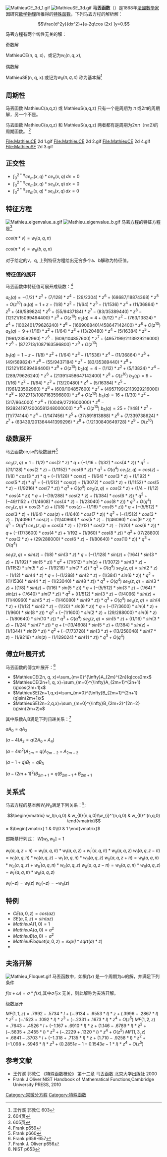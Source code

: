
[[File:MathieuCE_3d_1.gif|thumb]]
[[File:MathieuSE_3d.gif|thumb]]
'''马丟函数'''（{{lang-fr|Équation de Mathieu}}）是1868年[[法國|法國]][[數學家|數學家]]{{tsl|fr|Émile Mathieu|以米里迂·拉·馬丢}}因研究[[数学物理|数学物理]]所推得的[[特殊函數|特殊函數]]，下列马丟方程的解析解：

:<math> \frac{d^2y}{dx^2}+[a-2q\cos (2x) ]y=0. </math>

马丟方程有两个线性无关的解：
;奇数解
MathieuCE(n, q, x)，或记为<math>w_{I}(n,q,x)</math>,

;偶数解
MathieuSE(n, q, x).或记为<math>w_{II}(n,q,x)</math>
称为基本解<ref name=W>王竹溪 郭敦仁 603</ref>

==周期性==
马丟函数 MathieuC(a,q,z) 或 MathieuS(a,q,z) 只有一个是周期为 <math>\pi</math> 或<math>2\pi</math>的周期解，另一个不是。

马丟函数 MathieuC(a,q,z) 和 MathieuS(a,q,z) 两者都有是周期为<math>2n\pi</math>（n≥2)的周期函数。
<ref name=W>604页</ref>
<gallery>
File:MathieuCE 2d 1.gif
File:MathieuCE 2d 2.gif
File:MathieuCE 2d 4.gif
File:MathieuSE 2d 3.gif

</gallery>
==正交性==
* <math>\int_{0}^{2*\pi}\! ce_m(x,q)*ce_n(x,q)\,dx=0             </math>
* <math>\int_{0}^{2*\pi}\! ce_m(x,q)*se_n(x,q)\,dx=0             </math>
* <math>\int_{0}^{2*\pi}\! se_m(x,q)*se_n(x,q)\,dx=0             </math>

==特征方程==
[[File:Mathieu_eigenvalue_a.gif|thumb]]
[[File:Mathieu_eigenvalue_b.gif|thumb]]
马丟方程的特征方程是<ref name=W>605页</ref>

<math>cos(\pi*v)=w_I(a,q,\pi)</math>

<math>cos(\pi*v)=w_{II}(b,q,\pi)</math>

对于给定的v，q,  上列特征方程给出无穷多个a、b解称为特征值。

===特征值的展开===
马丟函数体特征值可展开成级数：<ref name=FRa>Frank  p659</ref>

<math>a_0(q)= {-(1/2)*z^2+(7/128)*z^4-(29/2304)*z^6+(68687/18874368)*z^8+O(z^10)}             </math>
<math>a_1(q)=  {1+z-(1/8)*z^2-(1/64)*z^3-(1/1536)*z^4+(11/36864)*z^5+(49/589824)*z^6+(55/9437184)*z^7-(83/35389440)*z^8-(12121/15099494400)*z^9+O(z^10)}            </math>
<math>a_2(q)={4+(5/12)*z^2-(763/13824)*z^4+(1002401/79626240)*z^6-(1669068401/458647142400)*z^8+O(z^10)}              </math>
<math>a_3(q)= {9+(1/16)*z^2+(1/64)*z^3+(13/20480)*z^4-(5/16384)*z^5-(1961/23592960)*z^6-(609/104857600)*z^7+(4957199/2113929216000)*z^8+(872713/1087163596800)*z^9+O(z^10)}             </math>

<math>b_1(q)={1-z-(1/8)*z^2+(1/64)*z^3-(1/1536)*z^4-(11/36864)*z^5+(49/589824)*z^6-(55/9437184)*z^7-(83/35389440)*z^8+(12121/15099494400)*z^9+O(z^10)}              </math>
<math>b_2(q)={4-(1/12)*z^2+(5/13824)*z^4-(289/79626240)*z^6+(21391/458647142400)*z^8+O(z^10)}              </math>
<math>b_3(q)=   {9+(1/16)*z^2-(1/64)*z^3+(13/20480)*z^4+(5/16384)*z^5-(1961/23592960)*z^6+(609/104857600)*z^7+(4957199/2113929216000)*z^8-(872713/1087163596800)*z^9+O(z^10)}           </math>
<math>b_4(q)= {16+(1/30)*z^2-(317/864000)*z^4+(10049/2721600000)*z^6-(93824197/2006581248000000)*z^8+O(z^10)}             </math>
<math>b_5(q)= {25+(1/48)*z^2+(11/774144)*z^4-(1/147456)*z^5+(37/891813888)*z^6+(7/339738624)*z^7+(63439/201364441399296)*z^8+(1/2130840649728)*z^9+O(z^10)}             </math>

==级数展开==
马丟函数ce,se的级数展开<ref name=F>Frank  p660</ref>

<math>ce_0(z,q)= {1-(1/2)*cos(2*z)*q+(-1/16+(1/32)*cos(4*z))*q^2+((11/128)*cos(2*z)-(1/1152)*cos(6*z))*q^3+O(q^4)}                </math>
<math>ce_1(z,q)=   {cos(z)-(1/8)*cos(3*z)*q+(-(1/128)*cos(z)-(1/64)*cos(3*z)+(1/192)*cos(5*z))*q^2+(-(1/512)*cos(z)+(1/3072)*cos(3*z)+(1/1152)*cos(5*z)-(1/9216)*cos(7*z))*q^3+O(q^4)}              </math>
<math>ce_2(z,q)= {cos(2*z)+(1/4-(1/12)*cos(4*z))*q+(-(19/288)*cos(2*z)+(1/384)*cos(6*z))*q^2+(-49/1152+(11/4608)*cos(4*z)-(1/23040)*cos(8*z))*q^3+O(q^4)}                </math>
<math>ce_3(z,q)= {cos(3*z)+((1/8)*cos(z)-(1/16)*cos(5*z))*q+(-(5/512)*cos(3*z)+(1/64)*cos(z)+(1/640)*cos(7*z))*q^2+(-(1/512)*cos(3*z)-(1/4096)*cos(z)+(11/40960)*cos(5*z)-(1/46080)*cos(9*z))*q^3+O(q^4)}                </math>
<math>ce_4(z,q)= {cos(4*z)+((1/12)*cos(2*z)-(1/20)*cos(6*z))*q+(-(17/3600)*cos(4*z)+1/192+(1/960)*cos(8*z))*q^2+((7/28800)*cos(2*z)+(29/288000)*cos(6*z)-(1/80640)*cos(10*z))*q^3+O(q^4)}                </math>

<math>se_1(z,q)= {sin(z)-(1/8)*sin(3*z)*q+(-(1/128)*sin(z)+(1/64)*sin(3*z)+(1/192)*sin(5*z))*q^2+((1/512)*sin(z)+(1/3072)*sin(3*z)-(1/1152)*sin(5*z)-(1/9216)*sin(7*z))*q^3+O(q^4)}                </math>
<math>se_2(z,q)= {sin(2*z)-(1/12)*sin(4*z)*q+(-(1/288)*sin(2*z)+(1/384)*sin(6*z))*q^2+((1/1536)*sin(4*z)-(1/23040)*sin(8*z))*q^3+O(q^4)}                </math>
<math>se_3(z,q)=  {sin(3*z)+((1/8)*sin(z)-(1/16)*sin(5*z))*q+(-(5/512)*sin(3*z)-(1/64)*sin(z)+(1/640)*sin(7*z))*q^2+((1/512)*sin(3*z)-(1/4096)*sin(z)+(11/40960)*sin(5*z)-(1/46080)*sin(9*z))*q^3+O(q^4)}               </math>
<math>se_4(z,q)=    {sin(4*z)+((1/12)*sin(2*z)-(1/20)*sin(6*z))*q+(-(17/3600)*sin(4*z)+(1/960)*sin(8*z))*q^2+(-(1/1600)*sin(2*z)+(29/288000)*sin(6*z)-(1/80640)*sin(10*z))*q^3+O(q^4)}             </math>
<math>se_5(z,q)= {sin(5*z)+((1/16)*sin(3*z)-(1/24)*sin(7*z))*q+(-(13/4608)*sin(5*z)+(1/384)*sin(z)+(1/1344)*sin(9*z))*q^2+(-(7/73728)*sin(3*z)+(13/258048)*sin(7*z)-(1/9216)*sin(z)-(1/129024)*sin(11*z))*q^3+O(q^4)}                </math>

==傅立叶展开式==
马丟函数的傅立叶展开：<ref name=F>Frank  p656-657</ref>
* <math>MathieuCE(2n, q, x)=\sum_{m=0}^{\infty}A_{2m}^{2n}(q)cos2mx</math>
* <math>MathieuCE(2n+1, q, x)=\sum_{m=0}^{\infty}A_{2m+1}^{2n+1}(q)cos(2m+1)x</math>
*<math>MathieuSE(2n+1,q,x)=\sum_{m=0}^{\infty}B_{2m+1}^{2n+1}(q)sin(2m+1)x</math>
*<math>MathieuSE(2n+2,q,x)=\sum_{m=0}^{\infty}B_{2m+2}^{2n+2}(q)sin(2m+2)x</math>

其中系数A,B满足下列归递关系：<ref name=F>Frank J. Oliver p656</ref>


<math>aA_0=qA_2</math>

<math>(a-4)A_2=q(2A_0+A_4)</math>

<math>(a-4m^2)A_{2m}=q(A_{2m-2}+A_{2m+2}</math>

<math>(a-1+q)B_1=qB_3</math>

<math>(a-(2m+1)^2)B_{2m+1}=q(B_{2m-1}+B_{2m+1}</math>

==关系式==
马丟方程的基本解<math>W_I    W_{II}  </math>满足下列关系：<ref name=F>NIST  p653</ref>:

:<math>\begin{vmatrix} w_I(n,q,0) & w_{II}(n,q,0)\\w_{i}^'(n,q,0) & w_{II}^'(n,q,0) \end{vmatrix}</math>= <math>\begin{vmatrix} 1 & 0\\0 & 1 \end{vmatrix}</math>

郎斯基行列式：
<math>W[w_I,w_{II}]=1</math>

<math> w_I(a,q,z+\pi)=w_I(a,q,\pi)*w_I(a,q,z)+w_I^'(a,q,\pi)*w_{II}(a,q,z)               </math>
<math> w_I(a,q,z-\pi)=w_I(a,q,\pi)*w_I(a,q,z)-w_I^'(a,q,\pi)*w_{II}(a,q,z)               </math>
<math> w_{II}(a,q,z+\pi)=w_{II}(a,q,\pi)*w_{II}(a,q,z)+w_{II}^'(a,q,\pi)*w_{II}(a,q,z)               </math>
<math> w_{II}(a,q,z-\pi)=w_{II}(a,q,\pi)*w_{II}(a,q,z)-w_I^'(a,q,\pi)*w_{II}(a,q,z)               </math>



<math> w_I(-z)=w_I(z)                </math>
<math>  w_{II}(-z)=-w_{II}(z)               </math>
<math>                 </math>
<math>                 </math>
<math>                 </math>
<math>                 </math>

==特例==
* <math> CE(a,0,z)=cos(az)                   </math>
* <math> SE(a,0,z)=sin(az)                   </math>
* <math> MathieuA(1,0)=1                   </math>
* <math> MathieuA(a,0)=a^2                   </math>
* <math> MathieuB(a,0)=a^2                   </math>
* <math> MathieuFloquet(a,0,z)=exp(I*sqrt(a)*z)                   </math>
* <math
>                    </math>

==夫洛开解==
[[File:Mathieu_Floquet.gif|thumb]]
马丟函数中，如果<math>f(x)</math> 是一个周期为<math>\omega</math>的解，并满足下列条件

<math>f(x+\omega)=\sigma*f(x)</math>,其中<math>\sigma</math>与x 无关，则此解称为夫洛开解。

;级数展开
<math>MF(1, 1, z) = {.7992-.5734*I+(-.9134+.6553*I)*z+(.3996-.2867*I)*z^2+(-.1523+.1092*I)*z^3+(-.2331+.1673*I)*z^4+O(z^5)}                                   </math>
<math> MF(1, 2, z) = {.7643-.4526*I+(-1.167+.6910*I)*z+(1.146-.6789*I)*z^2+(-.5835+.3455*I)*z^3+(-.2229+.1320*I)*z^4+O(z^5)}                                 </math>
<math> MF(1, 3, z) = {.6841-.3703*I+(-1.318+.7135*I)*z+(1.710-.9258*I)*z^2+(-1.098+.5946*I)*z^3+(0.2851e-1-0.1543e-1*I)*z^4+O(z^5)}              </math>

==参考文献==
<references/>
*王竹溪 郭敦仁 《特殊函数概论》 第十二章 马丟函数  北京大学出版社  2000
*Frank J Oliver  NIST Handbook of Mathematical Functions,Cambridge University PRESS, 2010

[[Category:常微分方程|Category:常微分方程]]
[[Category:特殊函数|Category:特殊函数]]